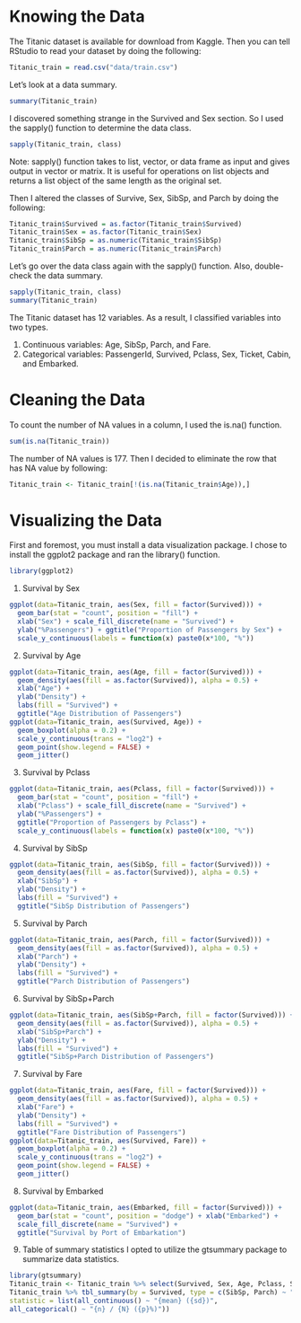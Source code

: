 # Knowing the Data
The Titanic dataset is available for download from Kaggle. Then you can tell RStudio to read your dataset by doing the following:
```r
Titanic_train = read.csv("data/train.csv")
```

Let’s look at a data summary.
```r
summary(Titanic_train)
```

I discovered something strange in the Survived and Sex section. So I used the sapply() function to determine the data class.
```r
sapply(Titanic_train, class)
```
Note: sapply() function takes to list, vector, or data frame as input and gives output in vector or matrix. It is useful for operations on list objects and returns a list object of the same length as the original set.

Then I altered the classes of Survive, Sex, SibSp, and Parch by doing the following:
```r
Titanic_train$Survived = as.factor(Titanic_train$Survived)
Titanic_train$Sex = as.factor(Titanic_train$Sex)
Titanic_train$SibSp = as.numeric(Titanic_train$SibSp)
Titanic_train$Parch = as.numeric(Titanic_train$Parch)
```

Let’s go over the data class again with the sapply() function. Also, double-check the data summary.
```r
sapply(Titanic_train, class)
summary(Titanic_train)
```
The Titanic dataset has 12 variables. As a result, I classified variables into two types.

1. Continuous variables: Age, SibSp, Parch, and Fare.
2. Categorical variables: PassengerId, Survived, Pclass, Sex, Ticket, Cabin, and Embarked.

# Cleaning the Data
To count the number of NA values in a column, I used the is.na() function.
```r
sum(is.na(Titanic_train))
```
The number of NA values is 177. Then I decided to eliminate the row that has NA value by following:
```r
Titanic_train <- Titanic_train[!(is.na(Titanic_train$Age)),]
```

# Visualizing the Data
First and foremost, you must install a data visualization package. I chose to install the ggplot2 package and ran the library() function.
```r
library(ggplot2)
```

1. Survival by Sex
```r
ggplot(data=Titanic_train, aes(Sex, fill = factor(Survived))) + 
  geom_bar(stat = "count", position = "fill") + 
  xlab("Sex") + scale_fill_discrete(name = "Survived") + 
  ylab("%Passengers") + ggtitle("Proportion of Passengers by Sex") + 
  scale_y_continuous(labels = function(x) paste0(x*100, "%"))
```

2. Survival by Age
```r
ggplot(data=Titanic_train, aes(Age, fill = factor(Survived))) +
  geom_density(aes(fill = as.factor(Survived)), alpha = 0.5) +
  xlab("Age") +
  ylab("Density") +
  labs(fill = "Survived") +
  ggtitle("Age Distribution of Passengers")
ggplot(data=Titanic_train, aes(Survived, Age)) +
  geom_boxplot(alpha = 0.2) +
  scale_y_continuous(trans = "log2") +
  geom_point(show.legend = FALSE) + 
  geom_jitter()
```

3. Survival by Pclass
```r
ggplot(data=Titanic_train, aes(Pclass, fill = factor(Survived))) + 
  geom_bar(stat = "count", position = "fill") + 
  xlab("Pclass") + scale_fill_discrete(name = "Survived") +
  ylab("%Passengers") +
  ggtitle("Proportion of Passengers by Pclass") +
  scale_y_continuous(labels = function(x) paste0(x*100, "%"))
```

4. Survival by SibSp
```r
ggplot(data=Titanic_train, aes(SibSp, fill = factor(Survived))) +
  geom_density(aes(fill = as.factor(Survived)), alpha = 0.5) +
  xlab("SibSp") +
  ylab("Density") +
  labs(fill = "Survived") +
  ggtitle("SibSp Distribution of Passengers")
```

5. Survival by Parch
```r
ggplot(data=Titanic_train, aes(Parch, fill = factor(Survived))) +
  geom_density(aes(fill = as.factor(Survived)), alpha = 0.5) +
  xlab("Parch") +
  ylab("Density") +
  labs(fill = "Survived") +
  ggtitle("Parch Distribution of Passengers")
```

6. Survival by SibSp+Parch
```r
ggplot(data=Titanic_train, aes(SibSp+Parch, fill = factor(Survived))) +
  geom_density(aes(fill = as.factor(Survived)), alpha = 0.5) +
  xlab("SibSp+Parch") +
  ylab("Density") +
  labs(fill = "Survived") +
  ggtitle("SibSp+Parch Distribution of Passengers")
```

7. Survival by Fare
```r
ggplot(data=Titanic_train, aes(Fare, fill = factor(Survived))) +
  geom_density(aes(fill = as.factor(Survived)), alpha = 0.5) +
  xlab("Fare") +
  ylab("Density") +
  labs(fill = "Survived") +
  ggtitle("Fare Distribution of Passengers")
ggplot(data=Titanic_train, aes(Survived, Fare)) +
  geom_boxplot(alpha = 0.2) +
  scale_y_continuous(trans = "log2") +
  geom_point(show.legend = FALSE) + 
  geom_jitter()
```

8. Survival by Embarked
```r
ggplot(data=Titanic_train, aes(Embarked, fill = factor(Survived))) + 
  geom_bar(stat = "count", position = "dodge") + xlab("Embarked") + 
  scale_fill_discrete(name = "Survived") + 
  ggtitle("Survival by Port of Embarkation")
```

9. Table of summary statistics
I opted to utilize the gtsummary package to summarize data statistics.
```r
library(gtsummary)
Titanic_train <- Titanic_train %>% select(Survived, Sex, Age, Pclass, SibSp, Parch, Fare, Embarked)
Titanic_train %>% tbl_summary(by = Survived, type = c(SibSp, Parch) ~ "continuous", 
statistic = list(all_continuous() ~ "{mean} ({sd})",
all_categorical() ~ "{n} / {N} ({p}%)"))
```

